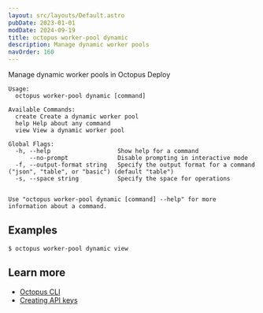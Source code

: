 ```yaml
---
layout: src/layouts/Default.astro
pubDate: 2023-01-01
modDate: 2024-09-19
title: octopus worker-pool dynamic
description: Manage dynamic worker pools
navOrder: 160
---
```


Manage dynamic worker pools in Octopus Deploy

```
Usage:
  octopus worker-pool dynamic [command]

Available Commands:
  create Create a dynamic worker pool
  help Help about any command
  view View a dynamic worker pool

Global Flags:
  -h, --help                   Show help for a command
      --no-prompt              Disable prompting in interactive mode
  -f, --output-format string   Specify the output format for a command ("json", "table", or "basic") (default "table")
  -s, --space string           Specify the space for operations


Use "octopus worker-pool dynamic [command] --help" for more information about a command.
```

## Examples

<SamplesInstance />

```
$ octopus worker-pool dynamic view

```

## Learn more

- [Octopus CLI](/docs/octopus-rest-api/cli)
- [Creating API keys](/docs/octopus-rest-api/how-to-create-an-api-key)